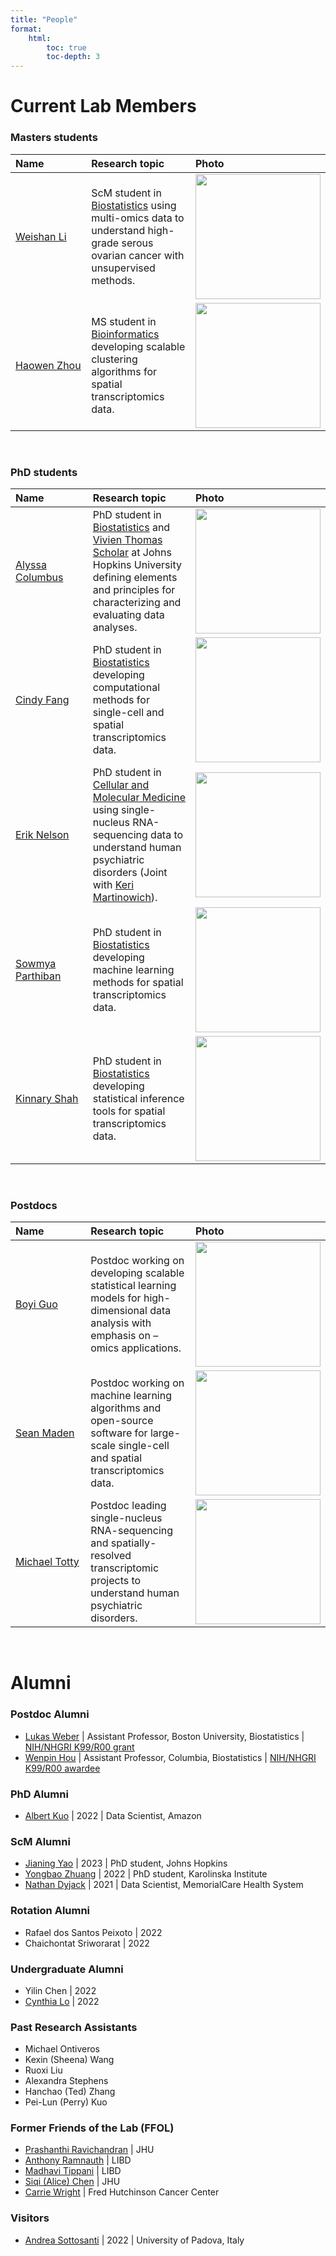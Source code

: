 ```yaml
---
title: "People"
format:
    html:
        toc: true
        toc-depth: 3
---
```


# Current Lab Members 


### Masters students

| <img width=100/> Name | <img width=400/> Research topic | <img width=200/> Photo |
| :--- | :---- | :--- |
| [Weishan Li](https://publichealth.jhu.edu/departments/biostatistics/people/students/scm-student-profiles) | ScM student in [Biostatistics](https://publichealth.jhu.edu/departments/biostatistics) using multi-omics data to understand high-grade serous ovarian cancer with unsupervised methods. | <img width="200" src="images/weishan_li.jpg"> |
| [Haowen Zhou](https://pixel-dream.github.io/) | MS student in [Bioinformatics](https://e-catalogue.jhu.edu/arts-sciences/advanced-academic-programs/programs/center-biotechnology-education/bioinformatics-master-science) developing scalable clustering algorithms for spatial transcriptomics data. | <img width="200" src="images/haowen_zhou.jpeg"> |


<br>

### PhD students

| <img width=100/> Name | <img width=400/> Research topic | <img width=200/> Photo |
| :--- | :---- | :--- |
| [Alyssa Columbus](https://alyssacolumbus.com/) | PhD student in [Biostatistics](https://publichealth.jhu.edu/departments/biostatistics) and [Vivien Thomas Scholar](https://provost.jhu.edu/about/vivien-thomas-scholars-initiative) at Johns Hopkins University defining elements and principles for characterizing and evaluating data analyses. | <img width="200" src="images/alyssa_columbus.jpeg"> |
| [Cindy Fang](https://mobile.twitter.com/findycang) | PhD student in [Biostatistics](https://publichealth.jhu.edu/departments/biostatistics) developing computational methods for single-cell and spatial transcriptomics data. | <img width="200" src="images/cindy_fang.jpeg"> |
| [Erik Nelson](https://cmm.jhmi.edu/index.php/cmm-student/erik-nelson/) | PhD student in [Cellular and Molecular Medicine](https://cmm.jhmi.edu) using single-nucleus RNA-sequencing data to understand human psychiatric disorders (Joint with [Keri Martinowich](https://twitter.com/martinowk)). | <img width="200" src="images/erik_nelson.png"> |
| [Sowmya Parthiban](https://sowmya-parthiban.com) | PhD student in [Biostatistics](https://publichealth.jhu.edu/departments/biostatistics) developing machine learning methods for spatial transcriptomics data. | <img width="200" src="images/sowmya_parthiban.png"> |
| [Kinnary Shah](https://www.linkedin.com/in/kinnary-shah) | PhD student in [Biostatistics](https://publichealth.jhu.edu/departments/biostatistics) developing statistical inference tools for spatial transcriptomics data. | <img width="200" src="images/kinnary_shah.jpg"> |

<br>

### Postdocs

| <img width=100/> Name | <img width=400/> Research topic | <img width=200/> Photo |
| :--- | :---- | :--- |
| [Boyi Guo](https://boyiguo1.github.io) | Postdoc working on developing scalable statistical learning models for high-dimensional data analysis with emphasis on –omics applications. | <img width="200" src="images/boyi_guo.png"> |
| [Sean Maden](https://metamaden.github.io/) | Postdoc working on machine learning algorithms and open-source software for large-scale single-cell and spatial transcriptomics data. | <img width="200" src="images/sean_maden.png"> |
| [Michael Totty](https://www.linkedin.com/in/mictott/) | Postdoc leading single-nucleus RNA-sequencing and spatially-resolved transcriptomic projects to understand human psychiatric disorders. | <img width="200" src="images/michael_totty.png"> |

<br>

# Alumni 

### Postdoc Alumni

- [Lukas Weber](https://lmweber.github.io) | Assistant Professor, Boston University, Biostatistics | [NIH/NHGRI K99/R00 grant](https://reporter.nih.gov/search/jo9zCTW54U2AcHyPnvczFw/project-details/10350850)
- [Wenpin Hou](https://winnie09.github.io/Wenpin_Hou/) |  Assistant Professor, Columbia, Biostatistics | [NIH/NHGRI K99/R00 awardee](https://reporter.nih.gov/search/lFjtiEHahE2RP8mEYpFK1g/project-details/10104023)

### PhD Alumni

- [Albert Kuo](https://albertkuo.me) | 2022 | Data Scientist, Amazon

### ScM Alumni

- [Jianing Yao](https://twitter.com/JNinnnngg) | 2023 | PhD student, Johns Hopkins
- [Yongbao Zhuang](https://yzhuang8.com/home/) | 2022 | PhD student, Karolinska Institute
- [Nathan Dyjack](https://ntdyjack.github.io/) | 2021 | Data Scientist, MemorialCare Health System

### Rotation Alumni 

- Rafael dos Santos Peixoto | 2022
- Chaichontat Sriworarat | 2022 

### Undergraduate Alumni 

- Yilin Chen | 2022
- [Cynthia Lo](https://www.linkedin.com/in/cynthia-d-lo) | 2022 

### Past Research Assistants 

- Michael Ontiveros
- Kexin (Sheena) Wang 
- Ruoxi Liu
- Alexandra Stephens
- Hanchao (Ted) Zhang
- Pei-Lun (Perry) Kuo

### Former Friends of the Lab (FFOL)

- [Prashanthi Ravichandran](https://www.linkedin.com/in/prashanthi-ravichandran-96a363a0) | JHU
- [Anthony Ramnauth](https://www.libd.org/team/anthony-ramnauth) | LIBD
- [Madhavi Tippani](https://scholar.google.com/citations?user=TQGNTP8AAAAJ&hl=en) | LIBD
- [Siqi (Alice) Chen](https://bcmb.bs.jhmi.edu/people/siqi-alice-chen) | JHU 
- [Carrie Wright](ttps://carriewright11.github.io/) | Fred Hutchinson Cancer Center 

### Visitors 

- [Andrea Sottosanti](https://andreasottosanti.github.io) | 2022 | University of Padova, Italy
